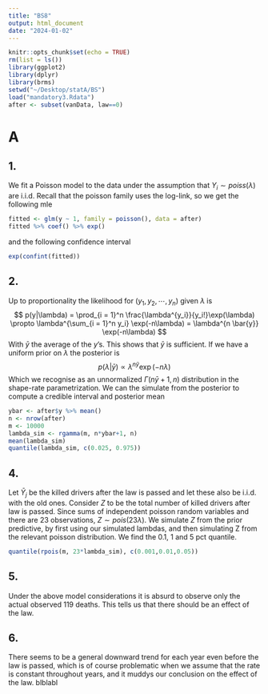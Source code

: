 ```yaml
---
title: "BS8"
output: html_document
date: "2024-01-02"
---
```


```r
knitr::opts_chunk$set(echo = TRUE)
rm(list = ls())
library(ggplot2)
library(dplyr)
library(brms)
setwd("~/Desktop/statA/BS")
load("mandatory3.Rdata")
after <- subset(vanData, law==0)

```

# A

## 1.

We fit a Poisson model to the data under the assumption that $Y_i \sim poiss(\lambda)$ are i.i.d. Recall that the poisson family uses the log-link, so we get the following mle
```r
fitted <- glm(y ~ 1, family = poisson(), data = after)
fitted %>% coef() %>% exp()
```
and the following confidence interval
```r
exp(confint(fitted))
```

## 2.

Up to proportionality the likelihood for $(y_1, y_2, \cdots, y_n)$ given $\lambda$ is
$$
p(y|\lambda) = \prod_{i = 1}^n \frac{\lambda^{y_i}}{y_i!}\exp(\lambda) \propto \lambda^{\sum_{i = 1}^n y_i} \exp(-n\lambda) = \lambda^{n \bar{y}} \exp(-n\lambda)
$$
With $\bar{y}$ the average of the $y$'s. This shows that $\bar{y}$ is sufficient. If we have a uniform prior on $\lambda$ the posterior is
$$
p(\lambda| \bar{y}) \propto \lambda^{n \bar{y}} \exp(-n\lambda)
$$
Which we recognise as an unnormalized $\Gamma(n\bar{y} +1, n)$ distribution in the shape-rate parametrization. We can the simulate from the posterior to compute a credible interval and posterior mean
```r
ybar <- after$y %>% mean()
n <- nrow(after)
m <- 10000
lambda_sim <- rgamma(m, n*ybar+1, n)
mean(lambda_sim)
quantile(lambda_sim, c(0.025, 0.975))
```

## 4.

Let $\bar{Y}_j$ be the killed drivers after the law is passed and let these also be i.i.d. with the old ones. Consider $Z$ to be the total number of killed drivers after law is passed. Since sums of independent poisson random variables and there are 23 observations, $Z \sim pois(23\lambda)$. We simulate $Z$ from the prior predictive, by first using our simulated lambdas, and then simulating Z from the relevant poisson distribution. We find the 0.1, 1 and 5 pct quantile.
```r
quantile(rpois(m, 23*lambda_sim), c(0.001,0.01,0.05))
```

## 5.

Under the above model considerations it is absurd to observe only the actual observed 119 deaths. This tells us that there should be an effect of the law.

## 6.

There seems to be a general downward trend for each year even before the law is passed, which is of course problematic when we assume that the rate is constant throughout years, and it muddys our conclusion on the effect of the law. blblabl


